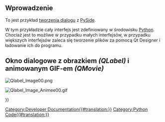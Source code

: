 <languages/>

<span id="Introduction"></span>
==Wprowadzenie==

To jest przykład [[Dialog_creation/pl|tworzenia dialogu]] z [[PySide/pl|PySide]].

W tym przykładzie cały interfejs jest zdefiniowany w środowisku [[Python/pl|Python]]. Chociaż jest to możliwe w przypadku małych interfejsów, w przypadku większych interfejsów zaleca się tworzenie plików {{FileName|.ui}} za pomocą Qt Designer i ładowanie ich do programu.

<span id="Dialog_with_image_(QLabel)_and_animated_GIF_(QMovie)"></span>
==Okno dialogowe z obrazkiem ''(QLabel)'' i animowanym GIF-em ''(QMovie)''==

{{Code|code=
import PySide
from PySide import QtGui ,QtCore
from PySide.QtGui import QPixmap, QMovie, QLabel
from PySide.QtCore import *
class MyLabelPatience():
    label = QtGui.QLabel()
    label.setText("<img src=" + path_Name_Image + "><b><center>Wait please</center> \n\n<center>i search the fonts !\n\n</center></b>")
    # center screen
    ecran = FreeCADGui.getMainWindow().frameGeometry()
    xF = 250; yF = 120
    xW = (ecran.width()/2) - (xF/2)
    yW = (ecran.height()/2)- (yF/2)
    label.setGeometry(xW, yW, xF, yF)
    ####
    label.setStyleSheet("QLabel {background-color : #F0C300;font: 12pt; }");
    label.setWindowFlags(Qt.WindowFlags(Qt.FramelessWindowHint))        # pas de bords (not border)
    ### un-comment for use ###############
    movie = QtGui.QMovie(path_Name_Image)    # anime le fichier Gif anime (decommenter)
    label.setMovie(movie)
    movie.start()
    ##################

patience = MyLabelPatience().label
patience.show()                    #show the image
#patience.close()                   #close the Qlabel
#MyLabelPatience().movie.start()    #start the animation (after patience.show())
#MyLabelPatience().movie.stop()     #stop animation

}}

[[File:Qlabel Image00.png]]
{{Caption|Przykład QLabel z obrazem i tekstem.}}

[[File:Qlabel Image Animee00.gif]]
{{Caption|Przykład QLabel z animowanym GIF-em.}}

{{Powerdocnavi{{#translation:}}}}
[[Category:Developer Documentation{{#translation:}}]]
[[Category:Python Code{{#translation:}}]]
{{clear}}